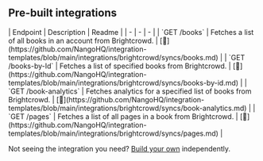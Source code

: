 
## Pre-built integrations

<AccordionGroup>


<Accordion title="Books">
| Endpoint | Description | Readme |
| - | - | - |
| `GET /books` | Fetches a list of all books in an account from Brightcrowd. | [🔗](https://github.com/NangoHQ/integration-templates/blob/main/integrations/brightcrowd/syncs/books.md) |
| `GET /books-by-Id` | Fetches a list of specified books from Brightcrowd. | [🔗](https://github.com/NangoHQ/integration-templates/blob/main/integrations/brightcrowd/syncs/books-by-id.md) |
| `GET /book-analytics` | Fetches analytics for a specified list of books from Brightcrowd. | [🔗](https://github.com/NangoHQ/integration-templates/blob/main/integrations/brightcrowd/syncs/book-analytics.md) |
| `GET /pages` | Fetches a list of all pages in a book from Brightcrowd. | [🔗](https://github.com/NangoHQ/integration-templates/blob/main/integrations/brightcrowd/syncs/pages.md) |
</Accordion>

</AccordionGroup>

<Tip>Not seeing the integration you need? [Build your own](https://nango.dev/docs/guides/platform/functions) independently.</Tip>
